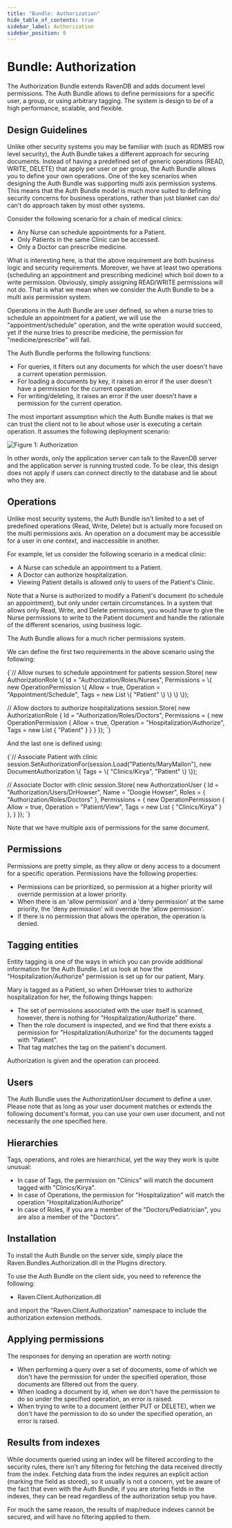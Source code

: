 ```yaml
---
title: "Bundle: Authorization"
hide_table_of_contents: true
sidebar_label: Authorization
sidebar_position: 0
---
```



# Bundle: Authorization

The Authorization Bundle extends RavenDB and adds document level permissions. The Auth Bundle allows to define permissions for a specific user, a group, or using arbitrary tagging. The system is design to be of a high performance, scalable, and flexible. 

## Design Guidelines

Unlike other security systems you may be familiar with (such as RDMBS row level security), the Auth Bundle takes a different approach for securing documents. Instead of having a predefined set of generic operations (READ, WRITE, DELETE) that apply per user or per group, the Auth Bundle allows you to define your own operations. One of the key scenarios when designing the Auth Bundle was supporting multi axis permission systems. This means that the Auth Bundle model is much more suited to defining security concerns for business operations, rather than just blanket can do/ can't do approach taken by most other systems.

Consider the following scenario for a chain of medical clinics:

* Any Nurse can schedule appointments for a Patient.
* Only Patients in the same Clinic can be accessed.
* Only a Doctor can prescribe medicine.

What is interesting here, is that the above requirement are both business logic and security requirements. Moreover, we have at least two operations (scheduling an appointment and prescribing medicine) which boil down to a write permission. Obviously, simply assigning READ/WRITE permissions will not do. That is what we mean when we consider the Auth Bundle to be a multi axis permission system.

Operations in the Auth Bundle are user defined, so when a nurse tries to schedule an appointment for a patient, we will use the "appointment/schedule" operation, and the write operation would succeed, yet if the nurse tries to prescribe medicine, the permission for "medicine/prescribe" will fail.

The Auth Bundle performs the following functions:

* For queries, it filters out any documents for which the user doesn't have a current  operation permission.
* For loading a documents by key, it raises an error if the user doesn't have a permission for the current operation.
* For writing/deleting, it raises an error if the user doesn't have a permission for the current operation.

The most important assumption which the Auth Bundle makes is that we can trust the client not to lie about whose user is executing a certain operation. It assumes the following deployment scenario:

![Figure 1: Authorization](./assets/authorization_bundle_faq.png)

In other words, only the application server can talk to the RavenDB server and the application server is running trusted code. To be clear, this design does not apply if users can connect directly to the database and lie about who they are. 

## Operations

Unlike most security systems, the Auth Bundle isn't limited to a set of predefined operations (Read, Write, Delete) but is actually more focused on the multi permissions axis. An operation on a document may be accessible for a user in one context, and inaccessible in another.

For example, let us consider the following scenario in a medical clinic:

* A Nurse can schedule an appointment to a Patient.
* A Doctor can authorize hospitalization.
* Viewing Patient details is allowed only to users of the Patient's Clinic.

Note that a Nurse is authorized to modify a Patient's document (to schedule an appointment), but only under certain circumstances. In a system that allows only Read, Write, and Delete permissions, you would have to give the Nurse permissions to write to the Patient document and handle the rationale of the different scenarios, using business logic.

The Auth Bundle allows for a much richer permissions system.

We can define the first two requirements in the above scenario using the following:

<TabItem value="authorization1" label="authorization1">
<CodeBlock language="csharp">
{`// Allow nurses to schedule appointment for patients
session.Store(
	new AuthorizationRole
		\{
			Id = "Authorization/Roles/Nurses",
			Permissions =
				\{
					new OperationPermission
						\{
							Allow = true, 
							Operation = "Appointment/Schedule", 
							Tags = new List<string> \{ "Patient" \}
						\}
				\}
		\});

// Allow doctors to authorize hospitalizations
session.Store(
	new AuthorizationRole
		\{
			Id = "Authorization/Roles/Doctors",
			Permissions =
				\{
					new OperationPermission
						\{
							Allow = true, 
							Operation = "Hospitalization/Authorize", 
							Tags = new List<string> \{ "Patient" \}
						\}
				\}
		\});
`}
</CodeBlock>
</TabItem>

And the last one is defined using:

<TabItem value="authorization2" label="authorization2">
<CodeBlock language="csharp">
{`// Associate Patient with clinic
session.SetAuthorizationFor(session.Load<Patient>("Patients/MaryMallon"), new DocumentAuthorization \{ Tags = \{ "Clinics/Kirya", "Patient" \} \});

// Associate Doctor with clinic
session.Store(
	new AuthorizationUser
		\{
			Id = "Authorization/Users/DrHowser",
			Name = "Doogie Howser",
			Roles = \{ "Authorization/Roles/Doctors" \},
			Permissions =
				\{
					new OperationPermission
						\{
							Allow = true, 
							Operation = "Patient/View", 
							Tags = new List<string> \{ "Clinics/Kirya" \}
						\},
				\}
		\});
`}
</CodeBlock>
</TabItem>

Note that we have multiple axis of permissions for the same document.

## Permissions

Permissions are pretty simple, as they allow or deny access to a document for a specific operation. Permissions have the following properties:

* Permissions can be prioritized, so permission at a higher priority will override permission at a lower priority.
* When there is an 'allow permission' and a 'deny permission' at the same priority, the 'deny permission' will override the 'allow permission'.
* If there is no permission that allows the operation, the operation is denied.

## Tagging entities
Entity tagging is one of the ways in which you can provide additional information for the Auth Bundle. Let us look at how the "Hospitalization/Authorize" permission is set up for our patient, Mary.

Mary is tagged as a Patient, so when DrHowser tries to authorize hospitalization for her, the following things happen:

* The set of permissions associated with the user itself is scanned, however, there is nothing  for "Hospitalization/Authorize" there.
* Then the role document is inspected, and we find that there exists a permission for "Hospitalization/Authorize" for the documents tagged with "Patient".
* That tag matches the tag on the patient's document.

Authorization is given and the operation can proceed.

## Users

The Auth Bundle uses the AuthorizationUser document to define a user. Please note that as long as your user document matches or extends the following document's format, you can use your own user document, and not necessarily the one specified here. 

## Hierarchies

Tags, operations, and roles are hierarchical, yet the way they work is quite unusual:

* In case of Tags, the permission on "Clinics" will match the document tagged with "Clinics/Kirya".
* In case of Operations, the permission for "Hospitalization" will match the operation "Hospitalization/Authorize"
* In case of Roles, if you are a member of the "Doctors/Pediatrician", you are also a member of the "Doctors".

## Installation
To install the Auth Bundle on the server side, simply place the Raven.Bundles.Authorization.dll in the Plugins directory.

To use the Auth Bundle on the client side, you need to reference the following:

* Raven.Client.Authorization.dll

and import the "Raven.Client.Authorization" namespace to include the authorization extension methods.

## Applying permissions
The responses for denying an operation are worth noting:

* When performing a query over a set of documents, some of which we don't have the permission for under the specified operation, those documents are filtered out from the query.
* When loading a document by id, when we don't have the permission to do so under the specified operation, an error is raised.
* When trying to write to a document (either PUT or DELETE), when we don't have the permission to do so under the specified operation, an error is raised.

## Results from indexes
While documents queried using an index will be filtered according to the security rules, there isn't any filtering for fetching the data received directly from the index. Fetching data from the index requires an explicit action (marking the field as stored), so it usually is not a concern, yet be aware of the fact that even with the Auth Bundle, if you are storing fields in the indexes, they can be read regardless of the authorization setup you have.

For much the same reason, the results of map/reduce indexes cannot be secured, and will have no filtering applied to them.

